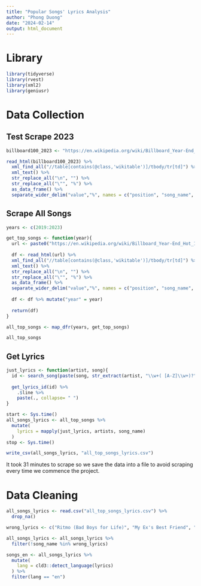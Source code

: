 ```yaml
---
title: "Popular Songs' Lyrics Analysis"
author: "Phong Duong"
date: "2024-02-14"
output: html_document
---
```


# Library

```r
library(tidyverse)
library(rvest)
library(xml2)
library(geniusr)
```

# Data Collection

## Test Scrape 2023

```r
billboard100_2023 <- "https://en.wikipedia.org/wiki/Billboard_Year-End_Hot_100_singles_of_2023"

read_html(billboard100_2023) %>% 
  xml_find_all("//table[contains(@class,'wikitable')]/tbody/tr[td]") %>% 
  xml_text() %>% 
  str_replace_all("\n", "") %>% 
  str_replace_all("\"", "%") %>% 
  as_data_frame() %>% 
  separate_wider_delim("value","%", names = c("position", "song_name", "artists"))
```

## Scrape All Songs

```r
years <- c(2019:2023) 

get_top_songs <- function(year){
  url <- paste0("https://en.wikipedia.org/wiki/Billboard_Year-End_Hot_100_singles_of_", year)
  
  df <- read_html(url) %>% 
  xml_find_all("//table[contains(@class,'wikitable')]/tbody/tr[td]") %>% 
  xml_text() %>% 
  str_replace_all("\n", "") %>% 
  str_replace_all("\"", "%") %>% 
  as_data_frame() %>% 
  separate_wider_delim("value","%", names = c("position", "song_name", "artists"))
  
  df <- df %>% mutate("year" = year)
  
  return(df)
}

all_top_songs <- map_dfr(years, get_top_songs)

all_top_songs
```

## Get Lyrics

```r
just_lyrics <- function(artist, song){
  id <- search_song(paste(song, str_extract(artist, "\\w+( [A-Z]\\w+)?")))[1,1] %>% pull()
  
  get_lyrics_id(id) %>% 
    .$line %>% 
    paste(., collapse= " ")
}

start <- Sys.time()
all_songs_lyrics <- all_top_songs %>% 
  mutate(
    lyrics = mapply(just_lyrics, artists, song_name)
  )
stop <- Sys.time()

write_csv(all_songs_lyrics, "all_top_songs_lyrics.csv")
```

It took 31 minutes to scrape so we save the data into a file to avoid scraping every time we commence the project.

# Data Cleaning

```r
all_songs_lyrics <- read.csv("all_top_songs_lyrics.csv") %>% 
  drop_na()

wrong_lyrics <- c("Ritmo (Bad Boys for Life)", "My Ex's Best Friend", "Hrs and Hrs")

all_songs_lyrics <- all_songs_lyrics %>% 
  filter(!song_name %in% wrong_lyrics) 
```

```r
songs_en <- all_songs_lyrics %>% 
  mutate(
    lang = cld3::detect_language(lyrics)
  ) %>% 
  filter(lang == "en")
```
